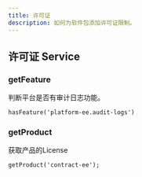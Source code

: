 ```yaml
---
title: 许可证
description: 如何为软件包添加许可证限制。
---
```


## 许可证 Service

### getFeature

判断平台是否有审计日志功能。

```
hasFeature('platform-ee.audit-logs')
```

### getProduct

获取产品的License

```
getProduct('contract-ee');
```
